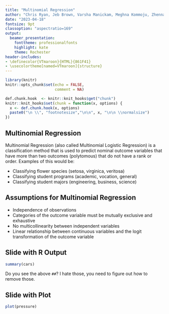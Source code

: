 ```yaml
---
title: "Multinomial Regression"
author: "Chris Ryan, Jeb Brown, Varsha Manickam, Meghna Kommoju, Zhennan Shen"
date: "2023-04-18"
fontsize: 9pt
classoption: "aspectratio=169"
output: 
  beamer_presentation: 
    fonttheme: professionalfonts
    highlight: kate
    theme: Rochester
header-includes:
- \definecolor{VTmaroon}{HTML}{861F41}
- \usecolortheme[named=VTmaroon]{structure}
---
```


```r
library(knitr)
knitr::opts_chunk$set(echo = FALSE,
                      comment = NA)

def.chunk.hook  <- knitr::knit_hooks$get("chunk")
knitr::knit_hooks$set(chunk = function(x, options) {
  x <- def.chunk.hook(x, options)
  paste0("\n \\", "footnotesize","\n\n", x, "\n\n \\normalsize")
})


```

## Multinomial Regression

Multinomial Regression (also called Multinomial Logistic Regression) is a classification method that is used to predict nominal outcome variables that have more than two outcomes (polytomous) that do not have a rank or order.
Examples of this would be:

- Classifying flower species (setosa, virginica, veritosa)
- Classifying student programs (academic, vocation, general)
- Classifying student majors (engineering, business, science)

## Assumptions for Multinomial Regression

- Independence of observations
- Categories of the outcome variable must be mutually exclusive and exhaustive
- No multicollinearity between independent variables
- Linear relationship between continuous variables and the logit transformation of the outcome variable

## Slide with R Output

```r
summary(cars)
```

Do you see the above `##`?  I hate those, you need to figure out how to remove those.


## Slide with Plot


```r
plot(pressure)
```


